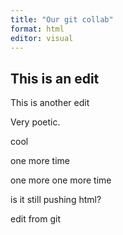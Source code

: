```yaml
---
title: "Our git collab"
format: html
editor: visual
---
```


## This is an edit

This is another edit

Very poetic.

cool

one more time

one more one more time

is it still pushing html?

edit from git

